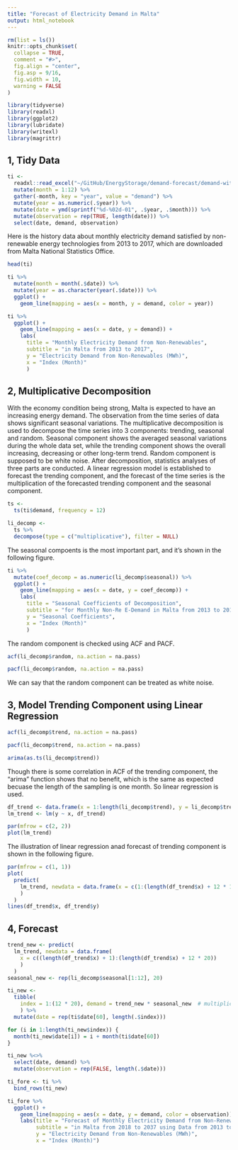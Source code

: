 ```yaml
---
title: "Forecast of Electricity Demand in Malta"
output: html_notebook
---
```


```r
rm(list = ls())
knitr::opts_chunk$set(
  collapse = TRUE,
  comment = "#>",
  fig.align = "center",
  fig.asp = 9/16,
  fig.width = 10,
  warning = FALSE
)
```

```r
library(tidyverse)
library(readxl)
library(ggplot2)
library(lubridate)
library(writexl)
library(magrittr)
```

## 1, Tidy Data

```r
ti <-
  readxl::read_excel("~/GitHub/EnergyStorage/demand-forecast/demand-without-renewables.xlsx") %>%
  mutate(month = 1:12) %>%
  gather(-month, key = "year", value = "demand") %>%
  mutate(year = as.numeric(.$year)) %>%
  mutate(date = ymd(sprintf("%d-%02d-01", .$year, .$month))) %>%
  mutate(observation = rep(TRUE, length(date))) %>%
  select(date, demand, observation)
```

Here is the history data about monthly electricity demand satisfied by non-renewable energy technologies from 2013 to 2017, which are downloaded from Malta National Statistics Office.

```r
head(ti)
```

```r
ti %>%
  mutate(month = month(.$date)) %>%
  mutate(year = as.character(year(.$date))) %>%
  ggplot() +
    geom_line(mapping = aes(x = month, y = demand, color = year))
```

```r
ti %>%
  ggplot() +
    geom_line(mapping = aes(x = date, y = demand)) +
    labs(
      title = "Monthly Electricity Demand from Non-Renewables",
      subtitle = "in Malta from 2013 to 2017",
      y = "Electricity Demand from Non-Renewables (MWh)",
      x = "Index (Month)"
      )
```

## 2, Multiplicative Decomposition

With the economy condition being strong, Malta is expected to have an increasing energy demand. The observation from the time series of data shows significant seasonal variations. The multiplicative decomposition is used to decompose the time series into 3 components: trending, seasonal and random. Seasonal component shows the averaged seasonal variations during the whole data set, while the trending component shows the overall increasing, decreasing or other long-term trend. Random component is supposed to be white noise. After decomposition, statistics analyses of three parts are conducted. A linear regression model is established to forecast the trending component, and the forecast of the time series is the multiplication of the forecasted trending component and the seasonal component.

```r
ts <-
  ts(ti$demand, frequency = 12)

li_decomp <-
  ts %>%
  decompose(type = c("multiplicative"), filter = NULL)
```

The seasonal compoents is the most important part, and it's shown in the following figure.

```r
ti %>%
  mutate(coef_decomp = as.numeric(li_decomp$seasonal)) %>%
  ggplot() +
    geom_line(mapping = aes(x = date, y = coef_decomp)) +
    labs(
      title = "Seasonal Coefficients of Decomposition",
      subtitle = "for Monthly Non-Re E-Demand in Malta from 2013 to 2017",
      y = "Seasonal Coefficients",
      x = "Index (Month)"
      )
```

The random component is checked using ACF and PACF.

```r
acf(li_decomp$random, na.action = na.pass)
```

```r
pacf(li_decomp$random, na.action = na.pass)
```

We can say that the random component can be treated as white noise.

## 3, Model Trending Component using Linear Regression

```r
acf(li_decomp$trend, na.action = na.pass)
```

```r
pacf(li_decomp$trend, na.action = na.pass)
```

```r
arima(as.ts(li_decomp$trend))
```

Though there is some correlation in ACF of the trending component, the "arima" function shows that no benefit, which is the same as expected becuase the length of the sampling is one month. So linear regression is used.

```r
df_trend <- data.frame(x = 1:length(li_decomp$trend), y = li_decomp$trend)
lm_trend <- lm(y ~ x, df_trend)

par(mfrow = c(2, 2))
plot(lm_trend)
```

The illustration of linear regression anad forecast of trending component is shown in the following figure.

```r
par(mfrow = c(1, 1))
plot(
  predict(
    lm_trend, newdata = data.frame(x = c(1:(length(df_trend$x) + 12 * 10)))
    )
  )
lines(df_trend$x, df_trend$y)
```

## 4, Forecast

```r
trend_new <- predict(
  lm_trend, newdata = data.frame(
    x = c((length(df_trend$x) + 1):(length(df_trend$x) + 12 * 20))
    )
  )
seasonal_new <- rep(li_decomp$seasonal[1:12], 20)

ti_new <-
  tibble(
    index = 1:(12 * 20), demand = trend_new * seasonal_new  # multiplicative
    ) %>%
  mutate(date = rep(ti$date[60], length(.$index)))

for (i in 1:length(ti_new$index)) {
  month(ti_new$date[i]) = i + month(ti$date[60])
}

ti_new %<>%
  select(date, demand) %>%
  mutate(observation = rep(FALSE, length(.$date)))

ti_fore <- ti %>%
  bind_rows(ti_new)

ti_fore %>%
  ggplot() +
    geom_line(mapping = aes(x = date, y = demand, color = observation)) +
    labs(title = "Forecast of Monthly Electricity Demand from Non-Renewables",
         subtitle = "in Malta from 2018 to 2037 using Data from 2013 to 2017",
         y = "Electricity Demand from Non-Renewables (MWh)",
         x = "Index (Month)")
```

